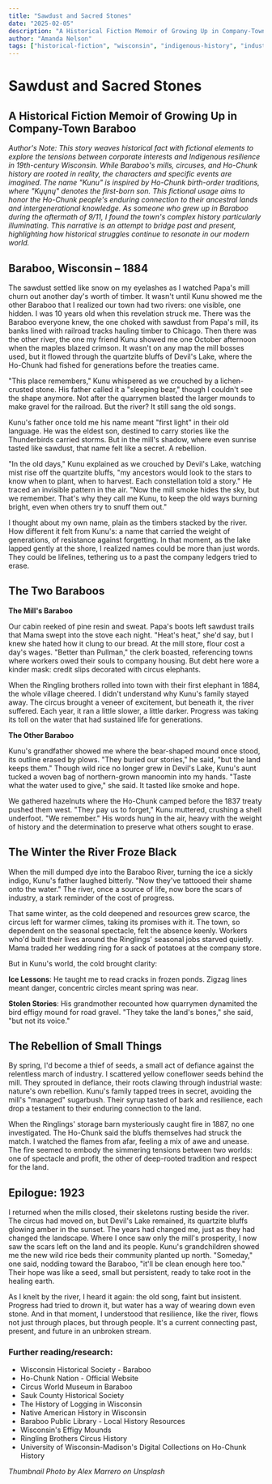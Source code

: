 ```yaml
---
title: "Sawdust and Sacred Stones"
date: "2025-02-05"
description: "A Historical Fiction Memoir of Growing Up in Company-Town Baraboo, exploring the tensions between corporate interests and Indigenous resilience in 19th-century Wisconsin."
author: "Amanda Nelson"
tags: ["historical-fiction", "wisconsin", "indigenous-history", "industrial-history", "baraboo"]
---
```


# Sawdust and Sacred Stones

## A Historical Fiction Memoir of Growing Up in Company-Town Baraboo

_Author's Note: This story weaves historical fact with fictional elements to explore the tensions between corporate interests and Indigenous resilience in 19th-century Wisconsin. While Baraboo's mills, circuses, and Ho-Chunk history are rooted in reality, the characters and specific events are imagined. The name "Kunu" is inspired by Ho-Chunk birth-order traditions, where "Kųųnų" denotes the first-born son. This fictional usage aims to honor the Ho-Chunk people's enduring connection to their ancestral lands and intergenerational knowledge. As someone who grew up in Baraboo during the aftermath of 9/11, I found the town's complex history particularly illuminating. This narrative is an attempt to bridge past and present, highlighting how historical struggles continue to resonate in our modern world._

## Baraboo, Wisconsin – 1884

The sawdust settled like snow on my eyelashes as I watched Papa's mill churn out another day's worth of timber. It wasn't until Kunu showed me the other Baraboo that I realized our town had two rivers: one visible, one hidden. I was 10 years old when this revelation struck me. There was the Baraboo everyone knew, the one choked with sawdust from Papa's mill, its banks lined with railroad tracks hauling timber to Chicago. Then there was the other river, the one my friend Kunu showed me one October afternoon when the maples blazed crimson. It wasn't on any map the mill bosses used, but it flowed through the quartzite bluffs of Devil's Lake, where the Ho-Chunk had fished for generations before the treaties came.

"This place remembers," Kunu whispered as we crouched by a lichen-crusted stone. His father called it a "sleeping bear," though I couldn't see the shape anymore. Not after the quarrymen blasted the larger mounds to make gravel for the railroad. But the river? It still sang the old songs.

Kunu's father once told me his name meant "first light" in their old language. He was the eldest son, destined to carry stories like the Thunderbirds carried storms. But in the mill's shadow, where even sunrise tasted like sawdust, that name felt like a secret. A rebellion.

"In the old days," Kunu explained as we crouched by Devil's Lake, watching mist rise off the quartzite bluffs, "my ancestors would look to the stars to know when to plant, when to harvest. Each constellation told a story." He traced an invisible pattern in the air. "Now the mill smoke hides the sky, but we remember. That's why they call me Kunu, to keep the old ways burning bright, even when others try to snuff them out."

I thought about my own name, plain as the timbers stacked by the river. How different it felt from Kunu's: a name that carried the weight of generations, of resistance against forgetting. In that moment, as the lake lapped gently at the shore, I realized names could be more than just words. They could be lifelines, tethering us to a past the company ledgers tried to erase.

## **The Two Baraboos**

**The Mill's Baraboo**

Our cabin reeked of pine resin and sweat. Papa's boots left sawdust trails that Mama swept into the stove each night. "Heat's heat," she'd say, but I knew she hated how it clung to our bread. At the mill store, flour cost a day's wages. "Better than Pullman," the clerk boasted, referencing towns where workers owed their souls to company housing. But debt here wore a kinder mask: credit slips decorated with circus elephants.

When the Ringling brothers rolled into town with their first elephant in 1884, the whole village cheered. I didn't understand why Kunu's family stayed away. The circus brought a veneer of excitement, but beneath it, the river suffered. Each year, it ran a little slower, a little darker. Progress was taking its toll on the water that had sustained life for generations.

**The Other Baraboo**

Kunu's grandfather showed me where the bear-shaped mound once stood, its outline erased by plows. "They buried our stories," he said, "but the land keeps them." Though wild rice no longer grew in Devil's Lake, Kunu's aunt tucked a woven bag of northern-grown manoomin into my hands. "Taste what the water used to give," she said. It tasted like smoke and hope.

We gathered hazelnuts where the Ho-Chunk camped before the 1837 treaty pushed them west. "They pay us to forget," Kunu muttered, crushing a shell underfoot. "We remember." His words hung in the air, heavy with the weight of history and the determination to preserve what others sought to erase.

## **The Winter the River Froze Black**

When the mill dumped dye into the Baraboo River, turning the ice a sickly indigo, Kunu's father laughed bitterly. "Now they've tattooed their shame onto the water." The river, once a source of life, now bore the scars of industry, a stark reminder of the cost of progress.

That same winter, as the cold deepened and resources grew scarce, the circus left for warmer climes, taking its promises with it. The town, so dependent on the seasonal spectacle, felt the absence keenly. Workers who'd built their lives around the Ringlings' seasonal jobs starved quietly. Mama traded her wedding ring for a sack of potatoes at the company store.

But in Kunu's world, the cold brought clarity:

**Ice Lessons**: He taught me to read cracks in frozen ponds. Zigzag lines meant danger, concentric circles meant spring was near.

**Stolen Stories**: His grandmother recounted how quarrymen dynamited the bird effigy mound for road gravel. "They take the land's bones," she said, "but not its voice."

## **The Rebellion of Small Things**

By spring, I'd become a thief of seeds, a small act of defiance against the relentless march of industry. I scattered yellow coneflower seeds behind the mill. They sprouted in defiance, their roots clawing through industrial waste: nature's own rebellion. Kunu's family tapped trees in secret, avoiding the mill's "managed" sugarbush. Their syrup tasted of bark and resilience, each drop a testament to their enduring connection to the land.

When the Ringlings' storage barn mysteriously caught fire in 1887, no one investigated. The Ho-Chunk said the bluffs themselves had struck the match. I watched the flames from afar, feeling a mix of awe and unease. The fire seemed to embody the simmering tensions between two worlds: one of spectacle and profit, the other of deep-rooted tradition and respect for the land.

## **Epilogue: 1923**

I returned when the mills closed, their skeletons rusting beside the river. The circus had moved on, but Devil's Lake remained, its quartzite bluffs glowing amber in the sunset. The years had changed me, just as they had changed the landscape. Where I once saw only the mill's prosperity, I now saw the scars left on the land and its people. Kunu's grandchildren showed me the new wild rice beds their community planted up north. "Someday," one said, nodding toward the Baraboo, "it'll be clean enough here too." Their hope was like a seed, small but persistent, ready to take root in the healing earth.

As I knelt by the river, I heard it again: the old song, faint but insistent. Progress had tried to drown it, but water has a way of wearing down even stone. And in that moment, I understood that resilience, like the river, flows not just through places, but through people. It's a current connecting past, present, and future in an unbroken stream.

### Further reading/research:

* Wisconsin Historical Society - Baraboo
* Ho-Chunk Nation - Official Website
* Circus World Museum in Baraboo
* Sauk County Historical Society
* The History of Logging in Wisconsin
* Native American History in Wisconsin
* Baraboo Public Library - Local History Resources
* Wisconsin's Effigy Mounds
* Ringling Brothers Circus History
* University of Wisconsin-Madison's Digital Collections on Ho-Chunk History

_Thumbnail Photo by Alex Marrero on Unsplash_ 